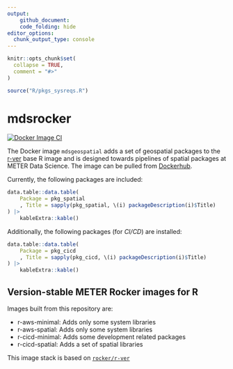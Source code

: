 ```yaml
---
output: 
    github_document:
    code_folding: hide
editor_options: 
  chunk_output_type: console
---
```


```r
knitr::opts_chunk$set(
  collapse = TRUE,
  comment = "#>"
)

source("R/pkgs_sysreqs.R")
```


# mdsrocker

[![Docker Image CI](https://github.com/meterds/mdsrocker/actions/workflows/docker-image.yml/badge.svg)](https://github.com/meterds/mdsrocker/actions/workflows/docker-image.yml)

The Docker image `mdsgeospatial` adds a set of geospatial packages to the 
[r-ver](https://hub.docker.com/r/rocker/r-ver) base R image and is designed 
towards pipelines of spatial packages at METER Data Science. The image can be 
pulled from [Dockerhub](https://hub.docker.com/r/meterds/mdsgeospatial).

Currently, the following packages are included:

```r
data.table::data.table(
    Package = pkg_spatial
    , Title = sapply(pkg_spatial, \(i) packageDescription(i)$Title)
) |>
    kableExtra::kable()
```


Additionally, the following packages (for *CI/CD*) are installed: 

```r
data.table::data.table(
    Package = pkg_cicd
    , Title = sapply(pkg_cicd, \(i) packageDescription(i)$Title)
) |>
    kableExtra::kable()
```


## Version-stable METER Rocker images for R

Images built from this repository are: 

- r-aws-minimal: Adds only some system libraries
- r-aws-spatial: Adds only some system libraries
- r-cicd-minimal: Adds some development related packages
- r-cicd-spatial: Adds a set of spatial libraries

This image stack is based on 
[`rocker/r-ver`](https://hub.docker.com/r/rocker/r-ver)
